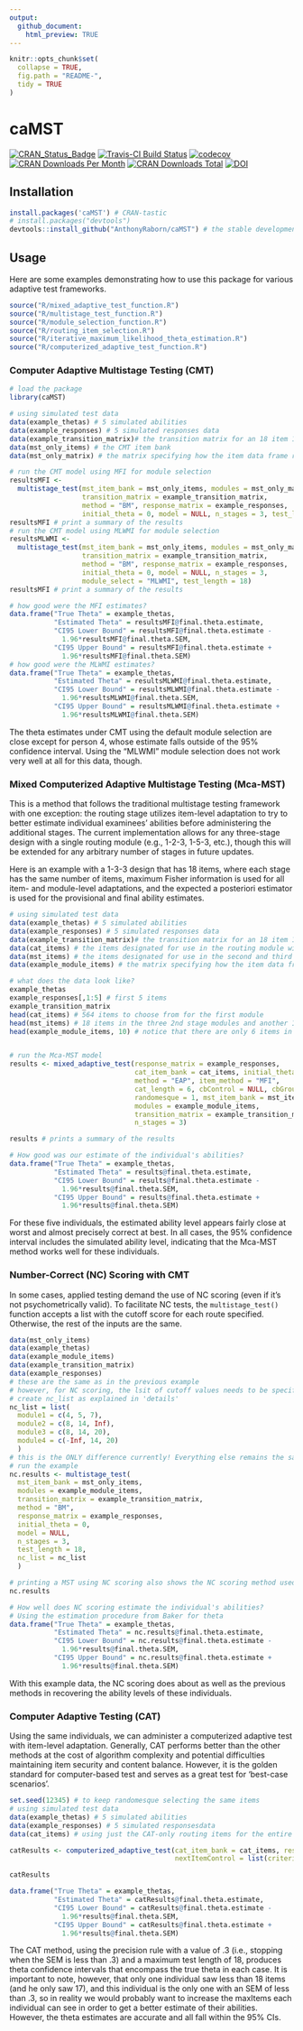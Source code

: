 ```yaml
---
output:
  github_document:
    html_preview: TRUE
---
```

```r
knitr::opts_chunk$set(
  collapse = TRUE,
  fig.path = "README-",
  tidy = TRUE
)
```

# caMST
[![CRAN_Status_Badge](http://www.r-pkg.org/badges/version/caMST)](http://cran.r-project.org/package=caMST)
[![Travis-CI Build Status](http://travis-ci.org/AnthonyRaborn/caMST.svg?branch=master)](http://travis-ci.org/AnthonyRaborn/caMST)
[![codecov](https://codecov.io/gh/AnthonyRaborn/caMST/branch/master/graph/badge.svg?token=CCASTIW3TF)](https://codecov.io/gh/AnthonyRaborn/caMST)
[![CRAN Downloads Per Month](https://cranlogs.r-pkg.org/badges/caMST)](https://cran.r-project.org/package=caMST)
[![CRAN Downloads Total](https://cranlogs.r-pkg.org/badges/grand-total/caMST?color=orange)](https://cran.r-project.org/package=caMST)
[![DOI](https://zenodo.org/badge/DOI/10.5281/zenodo.3532057.svg)](https://doi.org/10.5281/zenodo.3532057)



## Installation
```r
install.packages('caMST') # CRAN-tastic
# install.packages("devtools")
devtools::install_github("AnthonyRaborn/caMST") # the stable developmental version; add the argument `ref = 'devel'` for the developmental version with no stability guarantee
```

## Usage

Here are some examples demonstrating how to use this package for various adaptive test frameworks.

```r
source("R/mixed_adaptive_test_function.R")
source("R/multistage_test_function.R")
source("R/module_selection_function.R")
source("R/routing_item_selection.R")
source("R/iterative_maximum_likelihood_theta_estimation.R")
source("R/computerized_adaptive_test_function.R")
```

### Computer Adaptive Multistage Testing (CMT)

```r
# load the package
library(caMST)

# using simulated test data
data(example_thetas) # 5 simulated abilities
data(example_responses) # 5 simulated responses data
data(example_transition_matrix)# the transition matrix for an 18 item 1-3-3 balanced design
data(mst_only_items) # the CMT item bank
data(mst_only_matrix) # the matrix specifying how the item data frame relates to the modules

# run the CMT model using MFI for module selection
resultsMFI <-
  multistage_test(mst_item_bank = mst_only_items, modules = mst_only_matrix, 
                  transition_matrix = example_transition_matrix,
                  method = "BM", response_matrix = example_responses, 
                  initial_theta = 0, model = NULL, n_stages = 3, test_length = 18)
resultsMFI # print a summary of the results
# run the CMT model using MLWMI for module selection
resultsMLWMI <- 
  multistage_test(mst_item_bank = mst_only_items, modules = mst_only_matrix, 
                  transition_matrix = example_transition_matrix,
                  method = "BM", response_matrix = example_responses, 
                  initial_theta = 0, model = NULL, n_stages = 3,
                  module_select = "MLWMI", test_length = 18)
resultsMFI # print a summary of the results

# how good were the MFI estimates?
data.frame("True Theta" = example_thetas,
           "Estimated Theta" = resultsMFI@final.theta.estimate,
           "CI95 Lower Bound" = resultsMFI@final.theta.estimate -
             1.96*resultsMFI@final.theta.SEM,
           "CI95 Upper Bound" = resultsMFI@final.theta.estimate +
             1.96*resultsMFI@final.theta.SEM)
# how good were the MLWMI estimates?
data.frame("True Theta" = example_thetas,
           "Estimated Theta" = resultsMLWMI@final.theta.estimate,
           "CI95 Lower Bound" = resultsMLWMI@final.theta.estimate -
             1.96*resultsMLWMI@final.theta.SEM,
           "CI95 Upper Bound" = resultsMLWMI@final.theta.estimate +
             1.96*resultsMLWMI@final.theta.SEM)
```

The theta estimates under CMT using the default module selection are close except for person 4, whose estimate falls outside of the 95% confidence interval. Using the "MLWMI" module selection does not work very well at all for this data, though.

### Mixed Computerized Adaptive Multistage Testing (Mca-MST)

This is a method that follows the traditional multistage testing framework with one exception: the routing stage utilizes item-level adaptation to try to better estimate individual examinees' abilities before administering the additional stages. The current implementation allows for any three-stage design with a single routing module (e.g., 1-2-3, 1-5-3, etc.), though this will be extended for any arbitrary number of stages in future updates.

Here is an example with a 1-3-3 design that has 18 items, where each stage has the same number of items, maximum Fisher information is used for all item- and module-level adaptations, and the expected a posteriori estimator is used for the provisional and final ability estimates.

```r
# using simulated test data 
data(example_thetas) # 5 simulated abilities
data(example_responses) # 5 simulated responses data
data(example_transition_matrix)# the transition matrix for an 18 item 1-3-3 balanced design
data(cat_items) # the items designated for use in the routing module with item-level adaptation
data(mst_items) # the items designated for use in the second and third modules with module-level adaptation
data(example_module_items) # the matrix specifying how the item data frame relates to the modules

# what does the data look like?
example_thetas
example_responses[,1:5] # first 5 items
example_transition_matrix
head(cat_items) # 564 items to choose from for the first module
head(mst_items) # 18 items in the three 2nd stage modules and another 18 in the three 3rd stage modules
head(example_module_items, 10) # notice that there are only 6 items in the first module!


# run the Mca-MST model
results <- mixed_adaptive_test(response_matrix = example_responses, 
                               cat_item_bank = cat_items, initial_theta = 0,
                               method = "EAP", item_method = "MFI", 
                               cat_length = 6, cbControl = NULL, cbGroup = NULL,
                               randomesque = 1, mst_item_bank = mst_items, 
                               modules = example_module_items, 
                               transition_matrix = example_transition_matrix,
                               n_stages = 3)

results # prints a summary of the results

# How good was our estimate of the individual's abilities?
data.frame("True Theta" = example_thetas,
           "Estimated Theta" = results@final.theta.estimate,
           "CI95 Lower Bound" = results@final.theta.estimate -
             1.96*results@final.theta.SEM,
           "CI95 Upper Bound" = results@final.theta.estimate +
             1.96*results@final.theta.SEM)
```


For these five individuals, the estimated ability level appears fairly close at worst and almost precisely correct at best. In all cases, the 95% confidence interval includes the simulated ability level, indicating that the Mca-MST method works well for these individuals.

### Number-Correct (NC) Scoring with CMT

In some cases, applied testing demand the use of NC scoring (even if it's not psychometrically valid). To facilitate NC tests, the `multistage_test()` function accepts a list with the cutoff score for each route specified. Otherwise, the rest of the inputs are the same.

```r
data(mst_only_items)
data(example_thetas)
data(example_module_items)
data(example_transition_matrix)
data(example_responses)
# these are the same as in the previous example
# however, for NC scoring, the lsit of cutoff values needs to be specified
# create nc_list as explained in 'details'
nc_list = list(
  module1 = c(4, 5, 7),
  module2 = c(8, 14, Inf),
  module3 = c(8, 14, 20),
  module4 = c(-Inf, 14, 20)
  )
# this is the ONLY difference currently! Everything else remains the same
# run the example
nc.results <- multistage_test(
  mst_item_bank = mst_only_items,
  modules = example_module_items,
  transition_matrix = example_transition_matrix,
  method = "BM",
  response_matrix = example_responses,
  initial_theta = 0,
  model = NULL,
  n_stages = 3,
  test_length = 18,
  nc_list = nc_list
  )

# printing a MST using NC scoring also shows the NC scoring method used
nc.results

# How well does NC scoring estimate the individual's abilities?
# Using the estimation procedure from Baker for theta
data.frame("True Theta" = example_thetas,
           "Estimated Theta" = nc.results@final.theta.estimate,
           "CI95 Lower Bound" = nc.results@final.theta.estimate -
             1.96*results@final.theta.SEM,
           "CI95 Upper Bound" = nc.results@final.theta.estimate +
             1.96*results@final.theta.SEM)

```

With this example data, the NC scoring does about as well as the previous methods in recovering the ability levels of these individuals.

### Computer Adaptive Testing (CAT)

Using the same individuals, we can administer a computerized adaptive test with item-level adaptation. Generally, CAT performs better than the other methods at the cost of algorithm complexity and potential difficulties maintaining item security and content balance. However, it is the golden standard for computer-based test and serves as a great test for 'best-case scenarios'.

```r
set.seed(12345) # to keep randomesque selecting the same items
# using simulated test data
data(example_thetas) # 5 simulated abilities
data(example_responses) # 5 simulated responsesdata
data(cat_items) # using just the CAT-only routing items for the entire CAT test

catResults <- computerized_adaptive_test(cat_item_bank = cat_items, response_matrix = example_responses, randomesque = 5, maxItems = 18, 
                                         nextItemControl = list(criterion = "MFI", priorDist = "norm", priorPar = c(0, 1), D = 1, range = c(-4, 4), parInt = c(-4, 4, 33), infoType = "Fisher", random.seed = NULL, rule = "precision", thr = .3, nAvailable = NULL, cbControl = NULL, cbGroup = NULL))

catResults

data.frame("True Theta" = example_thetas,
           "Estimated Theta" = catResults@final.theta.estimate,
           "CI95 Lower Bound" = catResults@final.theta.estimate -
             1.96*results@final.theta.SEM,
           "CI95 Upper Bound" = catResults@final.theta.estimate +
             1.96*results@final.theta.SEM)

```

The CAT method, using the precision rule with a value of .3 (i.e., stopping when the SEM is less than .3) and a maximum test length of 18, produces theta confidence intervals that encompass the true theta in each case. It is important to note, however, that only one individual saw less than 18 items (and he only saw 17), and this individual is the only one with an SEM of less than .3, so in reality we would probably want to increase the maxItems each individual can see in order to get a better estimate of their abilities. However, the theta estimates are accurate and all fall within the 95% CIs.
